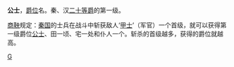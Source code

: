 {{unreferenced|time=2012-04-27T03:01:35+00:00}}

'''公士'''，[[爵位|爵位]]名。秦、汉[[二十等爵|二十等爵]]的第一级。

[[商鞅|商鞅]]规定：[[秦国|秦国]]的士兵在战斗中斩获敌人‘[[甲士|甲士]]’（军官）一个首级，就可以获得第一级爵位[[公士|公士]]、田一顷、宅一处和仆人一个。斩杀的首级越多，获得的爵位就越高。

[[Category:爵位|G]]